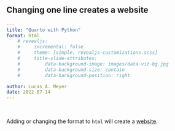 ## Changing one line creates a website

```.yaml
---
title: "Quarto with Python"
format: html
    # revealjs:
    #     incremental: false
    #     theme: [simple, revealjs-customizations.scss]
    #     title-slide-attributes:
    #         data-background-image: images/data-viz-bg.jpg
    #         data-background-size: contain
    #         data-background-position: right

author: Lucas A. Meyer
date: 2022-07-14
---
```
<br />

Adding or changing the format to `html` will create a [website](https://www.meyerperin.com/using-quarto/){preview-link="false"}.
